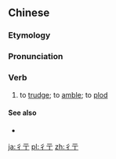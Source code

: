 {{also|行}}
==Chinese==
{{zh-forms}}

===Etymology===
{{rfe|lang=zh}}

===Pronunciation===
{{zh-pron
|m=chìchù
|c=cik1 cuk1
|mc=y
|oc=y
|cat=v
}}

===Verb===
{{zh-verb}}

# {{lb|zh|literary}} to [[trudge]]; to [[amble]]; to [[plod]]

====See also====
* {{zh-l|躑躅}}

[[ja:彳亍]]
[[pl:彳亍]]
[[zh:彳亍]]